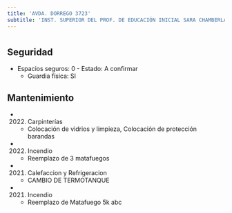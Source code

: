```yaml
---
title: 'AVDA. DORREGO 3723'
subtitle: 'INST. SUPERIOR DEL PROF. DE EDUCACIÓN INICIAL SARA CHAMBERLAIN DE ECCLESTON - JIC MITRE'
---
```


#


## Seguridad

*  Espacios seguros: 0 - Estado: A confirmar 
    + Guardia física: SI





## Mantenimiento

*  (2022) Carpinterías 
    + Colocación de vidrios y limpieza, Colocación de protección barandas

*  (2022) Incendio 
    + Reemplazo de 3 matafuegos

*  (2021) Calefaccion y Refrigeracion 
    + CAMBIO DE TERMOTANQUE

*  (2021) Incendio 
    + Reemplazo de Matafuego 5k abc



